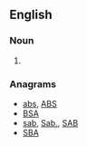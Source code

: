 {{also|Appendix:Variations of "bas"}}

==English==

===Noun===
{{head|en|noun plural form}}

# {{plural of|BA|lang=en}}

===Anagrams===
* [[abs#English|abs]], [[ABS#English|ABS]]
* [[BSA#English|BSA]]
* [[sab#English|sab]], [[Sab.#English|Sab.]], [[SAB#English|SAB]]
* [[SBA#English|SBA]]